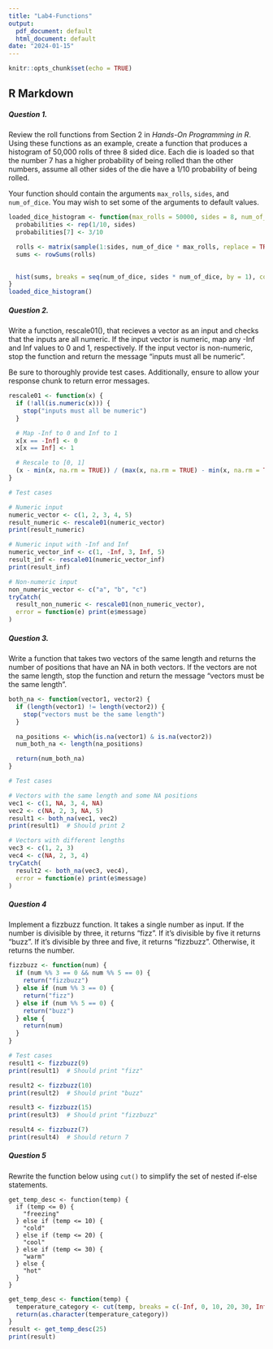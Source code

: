 ---
title: "Lab4-Functions"
output:
  pdf_document: default
  html_document: default
date: "2024-01-15"
---

```{r setup, include=FALSE}
knitr::opts_chunk$set(echo = TRUE)
```

## R Markdown

##### Question 1. 

Review the roll functions from Section 2 in *Hands-On Programming in R*. Using these functions as an example, create a function that produces a histogram of 50,000 rolls of three 8 sided dice. Each die is loaded so that the number 7 has a higher probability of being rolled than the other numbers, assume all other sides of the die have a 1/10 probability of being rolled. 

Your function should contain the arguments `max_rolls`, `sides`, and `num_of_dice`. You may wish to set some of the arguments to default values. 

```{r}
loaded_dice_histogram <- function(max_rolls = 50000, sides = 8, num_of_dice = 3) {
  probabilities <- rep(1/10, sides)
  probabilities[7] <- 3/10

  rolls <- matrix(sample(1:sides, num_of_dice * max_rolls, replace = TRUE, prob = probabilities), ncol = num_of_dice)
  sums <- rowSums(rolls)

 
  hist(sums, breaks = seq(num_of_dice, sides * num_of_dice, by = 1), col = "skyblue", border = "black", xlab = "Sum of Dice", ylab = "Frequency", main = "Loaded Dice Histogram")
}
loaded_dice_histogram()


```


##### Question 2. 

Write a function, rescale01(), that recieves a vector as an input and checks that the inputs are all numeric. If the input vector is numeric, map any -Inf and Inf values to 0 and 1, respectively. If the input vector is non-numeric, stop the function and return the message "inputs must all be numeric".

Be sure to thoroughly provide test cases. Additionally, ensure to allow your response chunk to return error messages.

```{r}
rescale01 <- function(x) {
  if (!all(is.numeric(x))) {
    stop("inputs must all be numeric")
  }

  # Map -Inf to 0 and Inf to 1
  x[x == -Inf] <- 0
  x[x == Inf] <- 1

  # Rescale to [0, 1]
  (x - min(x, na.rm = TRUE)) / (max(x, na.rm = TRUE) - min(x, na.rm = TRUE))
}

# Test cases

# Numeric input
numeric_vector <- c(1, 2, 3, 4, 5)
result_numeric <- rescale01(numeric_vector)
print(result_numeric)

# Numeric input with -Inf and Inf
numeric_vector_inf <- c(1, -Inf, 3, Inf, 5)
result_inf <- rescale01(numeric_vector_inf)
print(result_inf)

# Non-numeric input
non_numeric_vector <- c("a", "b", "c")
tryCatch(
  result_non_numeric <- rescale01(non_numeric_vector),
  error = function(e) print(e$message)
)

```


##### Question 3.

Write a function that takes two vectors of the same length and returns the number of positions that have an NA in both vectors. If the vectors are not the same length, stop the function and return the message "vectors must be the same length".

```{r}

both_na <- function(vector1, vector2) {
  if (length(vector1) != length(vector2)) {
    stop("vectors must be the same length")
  }

  na_positions <- which(is.na(vector1) & is.na(vector2))
  num_both_na <- length(na_positions)

  return(num_both_na)
}

# Test cases

# Vectors with the same length and some NA positions
vec1 <- c(1, NA, 3, 4, NA)
vec2 <- c(NA, 2, 3, NA, 5)
result1 <- both_na(vec1, vec2)
print(result1)  # Should print 2

# Vectors with different lengths
vec3 <- c(1, 2, 3)
vec4 <- c(NA, 2, 3, 4)
tryCatch(
  result2 <- both_na(vec3, vec4),
  error = function(e) print(e$message)
)


```


##### Question 4 

Implement a fizzbuzz function. It takes a single number as input. If the number is divisible by three, it returns “fizz”. If it’s divisible by five it returns “buzz”. If it’s divisible by three and five, it returns “fizzbuzz”. Otherwise, it returns the number. 

```{r}
fizzbuzz <- function(num) {
  if (num %% 3 == 0 && num %% 5 == 0) {
    return("fizzbuzz")
  } else if (num %% 3 == 0) {
    return("fizz")
  } else if (num %% 5 == 0) {
    return("buzz")
  } else {
    return(num)
  }
}

# Test cases
result1 <- fizzbuzz(9)
print(result1)  # Should print "fizz"

result2 <- fizzbuzz(10)
print(result2)  # Should print "buzz"

result3 <- fizzbuzz(15)
print(result3)  # Should print "fizzbuzz"

result4 <- fizzbuzz(7)
print(result4)  # Should return 7


```


##### Question 5 

Rewrite the function below using `cut()` to simplify the set of nested if-else statements. 

```
get_temp_desc <- function(temp) {
  if (temp <= 0) {
    "freezing"
  } else if (temp <= 10) {
    "cold"
  } else if (temp <= 20) {
    "cool"
  } else if (temp <= 30) {
    "warm"
  } else {
    "hot"
  } 
}

```

```{r}
get_temp_desc <- function(temp) {
  temperature_category <- cut(temp, breaks = c(-Inf, 0, 10, 20, 30, Inf), labels = c("freezing", "cold", "cool", "warm", "hot"))
  return(as.character(temperature_category))
}
result <- get_temp_desc(25)
print(result)


```

